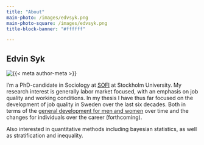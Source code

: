 ```yaml
---
title: "About"
main-photo: /images/edvsyk.png
main-photo-square: /images/edvsyk.png
title-block-banner: "#ffffff"

---
```

## Edvin Syk

::: {.grid}

::: {.g-col-15 .g-col-sm-5}

```{=html}
    <picture>
      <source media="(max-width: 576px)" srcset="{{< meta main-photo-square >}}">
      <source media="(min-width: 576px)" srcset="{{< meta main-photo >}}">
      <img class="img-fluid" src="{{< meta main-photo >}}" alt="{{< meta author-meta >}}">
    </picture>
```

:::

::: {.g-col-10 .g-col-sm-7}


I'm a PhD-candidate in Sociology at [SOFI](https://www.su.se/swedish-institute-for-social-research/) at Stockholm University.
My research interest is generally labor market focused, with an emphasis on job quality and working conditions.
In my thesis I have thus far focused on the development of job quality in Sweden over the last six decades.
Both in terms of the [general development for men and women](https://www.sciencedirect.com/science/article/pii/S0276562422000725) over time and the changes for individuals over the career (forthcoming).

Also interested in quantitative methods including bayesian statistics, as well as stratification and inequality.

:::

:::
